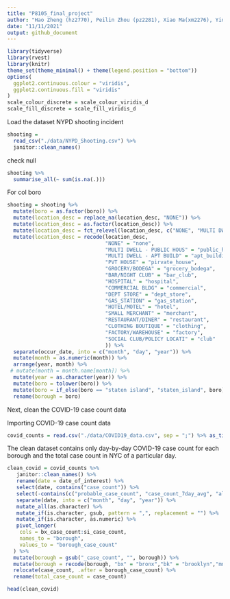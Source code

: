 ```yaml
---
title: "P8105_final_project"
author: "Hao Zheng (hz2770), Peilin Zhou (pz2281), Xiao Ma(xm2276), Yida Wang(yw3774), Ruilian Zhang (rz2570)"
date: "11/11/2021"
output: github_document
---
```


```r
library(tidyverse)
library(rvest)
library(knitr)
theme_set(theme_minimal() + theme(legend.position = "bottom"))
options(
  ggplot2.continuous.colour = "viridis",
  ggplot2.continuous.fill = "viridis"
)
scale_colour_discrete = scale_colour_viridis_d
scale_fill_discrete = scale_fill_viridis_d
```
Load the dataset NYPD shooting incident
```r
shooting = 
  read_csv("./data/NYPD_Shooting.csv") %>%
  janitor::clean_names()
```
check null
```r
shooting %>%
  summarise_all(~ sum(is.na(.)))
```
For col boro
```r
shooting = shooting %>% 
  mutate(boro = as.factor(boro)) %>%
  mutate(location_desc = replace_na(location_desc, "NONE")) %>%
  mutate(location_desc = as.factor(location_desc)) %>%
  mutate(location_desc = fct_relevel(location_desc, c("NONE", "MULTI DWELL - PUBLIC HOUS", "MULTI DWELL - APT BUILD", "PVT HOUSE", "GROCERY/BODEGA", "BAR/NIGHT CLUB", "HOSPITAL", "COMMERCIAL BLDG", "DEPT STORE", "GAS STATION", "HOTEL/MOTEL", "SMALL MERCHANT", "RESTAURANT/DINER", "CLOTHING BOUTIQUE", "FACTORY/WAREHOUSE", "SOCIAL CLUB/POLICY LOCATI"))) %>%
  mutate(location_desc = recode(location_desc, 
                                "NONE" = "none",
                                "MULTI DWELL - PUBLIC HOUS" = "public_house", 
                                "MULTI DWELL - APT BUILD" = "apt_building", 
                                "PVT HOUSE" = "pirvate_house", 
                                "GROCERY/BODEGA" = "grocery_bodega", 
                                "BAR/NIGHT CLUB" = "bar_club",
                                "HOSPITAL" = "hospital",
                                "COMMERCIAL BLDG" = "commercial",
                                "DEPT STORE" = "dept_store",
                                "GAS_STATION" = "gas_station",
                                "HOTEL/MOTEL" = "hotel",
                                "SMALL MERCHANT" = "merchant",
                                "RESTAURANT/DINER" = "restaurant",
                                "CLOTHING BOUTIQUE" = "clothing",
                                "FACTORY/WAREHOUSE" = "factory",
                                "SOCIAL CLUB/POLICY LOCATI" = "club"
                                )) %>%
  separate(occur_date, into = c("month", "day", "year")) %>% 
  mutate(month = as.numeric(month)) %>% 
  arrange(year, month) %>% 
 # mutate(month = month.name[month]) %>% 
  mutate(year = as.character(year)) %>% 
  mutate(boro = tolower(boro)) %>% 
  mutate(boro = if_else(boro == "staten island", "staten_island", boro)) %>% 
  rename(borough = boro)
```

Next, clean the COVID-19 case count data

Importing COVID-19 case count data

```r
covid_counts = read.csv("./data/COVID19_data.csv", sep = ";") %>% as_tibble()
```

The clean dataset contains only day-by-day COVID-19 case count for each borough and the total case count in NYC of a particular day.
```r
clean_covid = covid_counts %>% 
   janitor::clean_names() %>% 
   rename(date = date_of_interest) %>% 
   select(date, contains("case_count")) %>% 
   select(-contains(c("probable_case_count", "case_count_7day_avg", "all_case_count_7day_avg"))) %>%
   separate(date, into = c("month", "day", "year")) %>% 
   mutate_all(as.character) %>% 
   mutate_if(is.character, gsub, pattern = ",", replacement = "") %>% 
   mutate_if(is.character, as.numeric) %>%
   pivot_longer(
    cols = bx_case_count:si_case_count,
    names_to = "borough",
    values_to = "borough_case_count"
  ) %>% 
  mutate(borough = gsub("_case_count", "", borough)) %>% 
  mutate(borough = recode(borough, "bx" = "bronx","bk" = "brooklyn","mn" = "manhattan","si" = "staten_island","qn" = "queens")) %>% 
  relocate(case_count, .after = borough_case_count) %>% 
  rename(total_case_count = case_count)

head(clean_covid)
```

